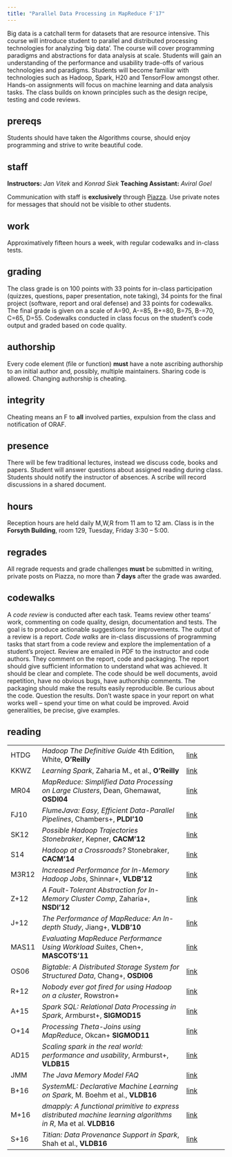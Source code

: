 ```yaml
---
title: "Parallel Data Processing in MapReduce F'17"
---
```



Big data is a catchall term for datasets that are resource intensive. This course will introduce student to parallel and distributed processing technologies for analyzing 'big data'.  The course will cover programming paradigms and abstractions for data analysis at scale. Students will gain an understanding of the performance and usability trade-offs of various technologies and paradigms. Students will become familiar with technologies such as Hadoop, Spark, H20 and TensorFlow amongst other. Hands-on assignments will focus on machine learning and data analysis tasks.  The class builds on known principles such as the design recipe, testing and code reviews.

## prereqs

Students should have taken the Algorithms course, should enjoy programming and strive to write beautiful code.

## staff

__Instructors:__ _Jan Vitek_ and _Konrad Siek_
__Teaching Assistant:__ _Aviral Goel_

Communication with staff is __exclusively__ through [Piazza](https://piazza.com/class/j793b4islbv6nu). Use private notes for messages that should not be visible to other students.

## work

Approximatively fifteen hours a week, with regular codewalks and in-class tests.

## grading

The class grade is on 100 points with 33 points for in-class participation (quizzes, questions, paper presentation, note taking), 34 points for the final project (software, report and oral defense) and 33 points for codewalks. The final grade is given on a scale of A=90, A-=85, B+=80, B=75, B-=70, C=65, D=55.  Codewalks conducted in class focus on the student's code output and graded based on code quality.

## authorship

Every code element (file or function) __must__ have a note ascribing authorship to an initial author and, possibly,  multiple maintainers. Sharing code is allowed. Changing authorship is cheating. 

## integrity

Cheating means an F to __all__ involved parties, expulsion from the class and notification of ORAF.

## presence

There will be few traditional lectures, instead we discuss code, books and papers. Student will answer questions about assigned reading during class. Students should notify the instructor of absences. A scribe will record discussions in a shared document.

## hours

Reception hours are held daily M,W,R from 11 am to 12 am. Class is in the 
__Forsyth Building__, room 129, Tuesday, Friday 3:30 -- 5:00.

## regrades

All regrade requests and grade challenges __must__ be submitted in writing, private posts on Piazza, no more than __7 days__ after the grade was awarded.  

## codewalks

A _code review_ is conducted after each task. Teams review other teams' work, commenting on code quality, design, documentation and tests. The goal is to produce actionable suggestions for improvements. The output of a review is a report. _Code walks_ are in-class discussions of programming tasks that start from a code review and explore the implementation of a student's project. Review are emailed in PDF to the instructor and code authors. They comment on the report, code and packaging. The report should give sufficient information to understand what was achieved. It should be clear and complete. The code should be well documents, avoid repetition, have no obvious bugs, have authorship comments. The packaging should make the results easily reproducible.  Be curious about the code. Question the results. Don't waste space in your report on what works well -- spend your time on what could be improved. Avoid generalities, be precise, give examples.


## reading

|     |   | |
|:----|:--------------------------------------------------------------------|:-------------------|
|HTDG | _Hadoop The Definitive Guide_ 4th Edition,  White, __O'Reilly__ | [link](https://www.google.com/#q=http:%2F%2Fwww.iteblog.com%2Fdownloads%2FOReilly.Hadoop.The.Definitive.Guide.4th.Edition.2015.3.pdf) |
|KKWZ | _Learning Spark_, Zaharia M., et al., __O’Reilly__                                  | [link](https://github.com/CjTouzi/Learning-RSpark/blob/master/Zaharia%20M.%2C%20et%20al.%20Learning%20Spark%20(O%27Reilly%2C%202015)(274s).pdf) |
|MR04 | _MapReduce: Simplified Data Processing on Large Clusters_,  Dean, Ghemawat, __OSDI04__ | [link](http://research.google.com/archive/mapreduce-osdi04.pdf) |
|FJ10 | _FlumeJava: Easy, Efficient Data-Parallel Pipelines_,  Chambers+, __PLDI'10__ | [link](http://pages.cs.wisc.edu/~akella/CS838/F12/838-CloudPapers/FlumeJava.pdf) |
|SK12 | _Possible Hadoop Trajectories Stonebraker_,   Kepner, __CACM'12__         | [link](http://cacm.acm.org/blogs/blog-cacm/149074-possible-hadoop-trajectories/fulltext) |
|S14  | _Hadoop at a Crossroads?_         Stonebraker, __CACM'14__                | [link](http://cacm.acm.org/blogs/blog-cacm/177467-hadoop-at-a-crossroads/fulltext) |
|M3R12| _Increased Performance for In-Memory Hadoop Jobs_, Shinnar+, __VLDB'12__  | [link](http://vldb.org/pvldb/vol5/p1736_avrahamshinnar_vldb2012.pdf) |
|Z+12 | _A Fault-Tolerant Abstraction for In-Memory Cluster Comp_,  Zaharia+, __NSDI'12__ | [link](https://www.cs.berkeley.edu/~matei/papers/2012/nsdi_spark.pdf) |
|J+12 | _The Performance of MapReduce: An In-depth Study_,  Jiang+, __VLDB'10__   | [link](http://www.vldb.org/pvldb/vldb2010/papers/E03.pdf) |
|MAS11| _Evaluating MapReduce Performance Using Workload Suites_, Chen+, __MASCOTS'11__ | [link](http://barbie.uta.edu/~jli/Resources/MapReduce&Hadoop/the%20case%20for%20evaluating%20mapreduce.pdf) |
|OS06 | _Bigtable: A Distributed Storage System for Structured Data_,  Chang+, __OSDI06__ |[link](http://static.googleusercontent.com/media/research.google.com/en/us/archive/bigtable-osdi06.pdf) |
|R+12 | _Nobody ever got fired for using Hadoop on a cluster_,  Rowstron+        | [link](http://research.microsoft.com/pubs/179615/msrtr-2013-2.pdf) |
|A+15 | _Spark SQL: Relational Data Processing in Spark_,   Armburst+, __SIGMOD15__ |[link](https://amplab.cs.berkeley.edu/wp-content/uploads/2015/03/SparkSQLSigmod2015.pdf) |
|O+14 | _Processing Theta-Joins using MapReduce_,        Okcan+ __SIGMOD11__        | [link](https://amplab.cs.berkeley.edu/wp-content/uploads/2015/03/SparkSQLSigmod2015.pdf) |
|AD15 | _Scaling spark in the real world: performance and usability_, Armburst+, __VLDB15__ |[link](https://people.csail.mit.edu/matei/papers/2015/vldb_spark.pdf) |
|JMM  | _The Java Memory Model FAQ_  |[link](http://www.cs.umd.edu/~pugh/java/memoryModel/jsr-133-faq.html)|
|B+16| _SystemML: Declarative Machine Learning on Spark_, M. Boehm et al., __VLDB16__ |[link](http://www.vldb.org/pvldb/vol9/p1425-boehm.pdf)|
|M+16| _dmapply: A functional primitive to express distributed machine learning algorithms in R_, Ma et al. __VLDB16__ | [link](http://dl.acm.org/citation.cfm?id=3007268) |
|S+16| _Titian: Data Provenance Support in Spark_, Shah et al., __VLDB16__ | [link](http://www.vldb.org/pvldb/vol9/p216-interlandi.pdf) |


